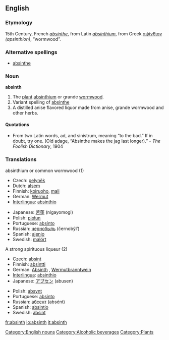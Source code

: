 {{wikipedia}}
==English==

===Etymology===
15th Century, French ''[[absinthe#French|absinthe]]'', from Latin ''[[absinthium]]'', from Greek [[αψίνθιον]] ''(apsinthion)'', “wormwood”.

===Alternative spellings===
* [[absinthe]]

===Noun===
'''absinth'''

#The [[plant]] [[absinthium]] or grande [[wormwood]].
#Variant spelling of [[absinthe]]
#A distilled anise flavored liquor made from anise, grande wormwood and other herbs.
====Quotations====
*From two Latin words, ad, and sinistrum, meaning “to the bad.”  If in doubt, try one.  (Old adage, “Absinthe makes the jag last longer).” - ''The Foolish Dictionary'', 1904

===Translations===
;absinthium or common wormwood (1)
{{top}}
*Czech: [[pelyněk]] {{m}}
*Dutch: [[alsem]] {{m}}
*Finnish: [[koiruoho]], [[mali]]
*German: [[Wermut]] {{m}}
*[[Interlingua]]: [[absinthio]]
{{mid}}
*Japanese: [[苦蓬]] (nigayomogi)
*Polish: [[piołun]] {{m}}
*Portuguese: [[absínto]]
*Russian: [[чернобыль]] (černobýl’) {{m}}
*Spanish: [[ajenjo]] {{m}}
*Swedish: [[malört]] {{c}}
{{bottom}}

;A strong spirituous liqueur (2)
{{top}}
*Czech: [[absint]] {{m}}
*Finnish: [[absintti]]
*German: [[Absinth]] {{m}}, [[Wermutbranntwein]] {{m}}
*[[Interlingua]]: [[absinthio]]
*Japanese: [[アブセン]] (abusen)
{{mid}}
*Polish: [[absynt]] {{m}}
*Portuguese: [[absínto]] {{m}}
*Russian: [[абсент]] (absént) {{m}}
*Spanish: [[absintio]] {{m}}
*Swedish: [[absint]] {{c}}
{{bottom}}

[[Category:English nouns]]
[[Category:Alcoholic beverages]]
[[Category:Plants]]

[[fr:absinth]]
[[io:absinth]]
[[it:absinth]]